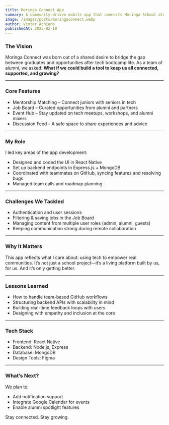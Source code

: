```yaml
---
title: Moringa Connect App
summary: A community-driven mobile app that connects Moringa School alumni with job opportunities, mentorship, events, and career support. Built with React Native and Node.js to foster a stronger alumni network.
image: /images/posts/moringaconnect.webp
author: Vinter Achieno
publishedAt: 2025-02-10
---
```


### The Vision

Moringa Connect was born out of a shared desire to bridge the gap between graduates and opportunities after tech bootcamp life. As a team of alumni, we asked: **What if we could build a tool to keep us all connected, supported, and growing?**

---

### Core Features

- Mentorship Matching – Connect juniors with seniors in tech
- Job Board – Curated opportunities from alumni and partners
- Event Hub – Stay updated on tech meetups, workshops, and alumni mixers
- Discussion Feed – A safe space to share experiences and advice

---

### My Role

I led key areas of the app development:
- Designed and coded the UI in React Native
- Set up backend endpoints in Express.js + MongoDB
- Coordinated with teammates on GitHub, syncing features and resolving bugs
- Managed team calls and roadmap planning

---

### Challenges We Tackled

- Authentication and user sessions
- Filtering & saving jobs in the Job Board
- Managing content from multiple user roles (admin, alumni, guests)
- Keeping communication strong during remote collaboration

---

### Why It Matters

This app reflects what I care about: using tech to empower real communities. It’s not just a school project—it’s a living platform built by us, for us. And it’s only getting better.

---

### Lessons Learned

- How to handle team-based GitHub workflows
- Structuring backend APIs with scalability in mind
- Building real-time feedback loops with users
- Designing with empathy and inclusion at the core

---

### Tech Stack

- Frontend: React Native
- Backend: Node.js, Express
- Database: MongoDB
- Design Tools: Figma

---

### What’s Next?

We plan to:
- Add notification support
- Integrate Google Calendar for events
- Enable alumni spotlight features

Stay connected. Stay growing. 
